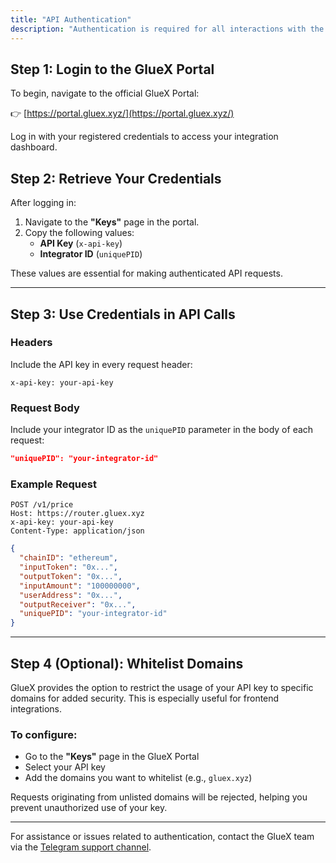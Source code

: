 ```yaml
---
title: "API Authentication"
description: "Authentication is required for all interactions with the GlueX Router API. This ensures secure access, usage tracking, and integration-specific rate limits."
---
```


## Step 1: Login to the GlueX Portal

To begin, navigate to the official GlueX Portal:

👉 [https://portal.gluex.xyz/](https://portal.gluex.xyz/)

Log in with your registered credentials to access your integration dashboard.


## Step 2: Retrieve Your Credentials

After logging in:
1. Navigate to the **"Keys"** page in the portal.
2. Copy the following values:
   - **API Key** (`x-api-key`)
   - **Integrator ID** (`uniquePID`)

These values are essential for making authenticated API requests.

---

## Step 3: Use Credentials in API Calls

### Headers
Include the API key in every request header:
```http
x-api-key: your-api-key
```

### Request Body
Include your integrator ID as the `uniquePID` parameter in the body of each request:
```json
"uniquePID": "your-integrator-id"
```

### Example Request
```http
POST /v1/price
Host: https://router.gluex.xyz
x-api-key: your-api-key
Content-Type: application/json
```
```json
{
  "chainID": "ethereum",
  "inputToken": "0x...",
  "outputToken": "0x...",
  "inputAmount": "100000000",
  "userAddress": "0x...",
  "outputReceiver": "0x...",
  "uniquePID": "your-integrator-id"
}
```

---

## Step 4 (Optional): Whitelist Domains

GlueX provides the option to restrict the usage of your API key to specific domains for added security. This is especially useful for frontend integrations.

### To configure:
- Go to the **"Keys"** page in the GlueX Portal
- Select your API key
- Add the domains you want to whitelist (e.g., `gluex.xyz`)

Requests originating from unlisted domains will be rejected, helping you prevent unauthorized use of your key.

---

For assistance or issues related to authentication, contact the GlueX team via the [Telegram support channel](https://t.me/+_VmO_gIrNjxiZWE0).
